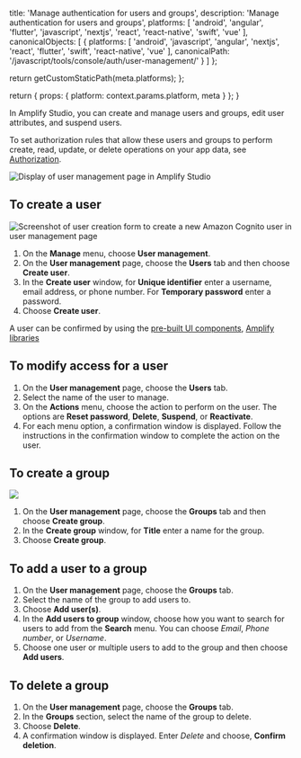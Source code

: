 
  title: 'Manage authentication for users and groups',
  description: 'Manage authentication for users and groups',
  platforms: [
    'android',
    'angular',
    'flutter',
    'javascript',
    'nextjs',
    'react',
    'react-native',
    'swift',
    'vue'
  ],
  canonicalObjects: [
    {
      platforms: [
        'android',
        'javascript',
        'angular',
        'nextjs',
        'react',
        'flutter',
        'swift',
        'react-native',
        'vue'
      ],
      canonicalPath: '/javascript/tools/console/auth/user-management/'
    }
  ]
};

  return getCustomStaticPath(meta.platforms);
};

  return {
    props: {
      platform: context.params.platform,
      meta
    }
  };
}

In Amplify Studio, you can create and manage users and groups, edit user attributes, and suspend users.

To set authorization rules that allow these users and groups to perform create, read, update, or delete operations on your app data, see [Authorization](/[platform]/tools/console/authz/).

![Display of user management page in Amplify Studio](/images/studio/auth/user-management.png)

## To create a user

![Screenshot of user creation form to create a new Amazon Cognito user in user management page](/images/studio/auth/create-user.png)

1. On the **Manage** menu, choose **User management**.
2. On the **User management** page, choose the **Users** tab and then choose **Create user**.
3. In the **Create user** window, for **Unique identifier** enter a username, email address, or phone number. For **Temporary password** enter a password.
4. Choose **Create user**.

<Callout>

A user can be confirmed by using the [pre-built UI components](/[platform]/build-a-backend/auth/set-up-auth/#enable-sign-up-sign-in-and-sign-out), [Amplify libraries](https://aws-amplify.github.io/amplify-js/api/modules/aws_amplify.auth.html)

</Callout>

## To modify access for a user

1. On the **User management** page, choose the **Users** tab.
2. Select the name of the user to manage.
3. On the **Actions** menu, choose the action to perform on the user. The options are **Reset password**, **Delete**, **Suspend**, or **Reactivate**.
4. For each menu option, a confirmation window is displayed. Follow the instructions in the confirmation window to complete the action on the user.

## To create a group

![](/images/studio/auth/user-groups.png)

1. On the **User management** page, choose the **Groups** tab and then choose **Create group**.
2. In the **Create group** window, for **Title** enter a name for the group.
3. Choose **Create group**.

## To add a user to a group

1. On the **User management** page, choose the **Groups** tab.
2. Select the name of the group to add users to.
3. Choose **Add user(s)**.
4. In the **Add users to group** window, choose how you want to search for users to add from the **Search** menu. You can choose _Email_, _Phone number_, or _Username_.
5. Choose one user or multiple users to add to the group and then choose **Add users**.

## To delete a group

1. On the **User management** page, choose the **Groups** tab.
2. In the **Groups** section, select the name of the group to delete.
3. Choose **Delete**.
4. A confirmation window is displayed. Enter _Delete_ and choose, **Confirm deletion**.
